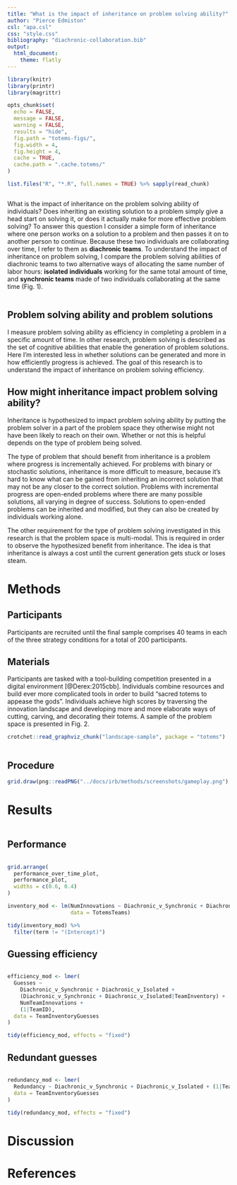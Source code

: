```yaml
---
title: "What is the impact of inheritance on problem solving ability?"
author: "Pierce Edmiston"
csl: "apa.csl"
css: "style.css"
bibliography: "diachronic-collaboration.bib"
output:
  html_document:
    theme: flatly
---
```


```r
library(knitr)
library(printr)
library(magrittr)

opts_chunk$set(
  echo = FALSE,
  message = FALSE,
  warning = FALSE,
  results = "hide",
  fig.path = "totems-figs/",
  fig.width = 4,
  fig.height = 4,
  cache = TRUE,
  cache.path = ".cache.totems/"
)

list.files("R", "*.R", full.names = TRUE) %>% sapply(read_chunk)
```

```r
```

What is the impact of inheritance on the problem solving ability of individuals? Does inheriting an existing solution to a problem simply give a head start on solving it, or does it actually make for more effective problem solving? To answer this question I consider a simple form of inheritance where one person works on a solution to a problem and then passes it on to another person to continue. Because these two individuals are collaborating over time, I refer to them as **diachronic teams**. To understand the impact of inheritance on problem solving, I compare the problem solving abilities of diachronic teams to two alternative ways of allocating the same number of labor hours: **isolated individuals** working for the same total amount of time, and **synchronic teams** made of two individuals collaborating at the same time (Fig. 1).

```r
```

## Problem solving ability and problem solutions

I measure problem solving ability as efficiency in completing a problem in a specific amount of time. In other research, problem solving is described as the set of cognitive abilities that enable the generation of problem solutions. Here I'm interested less in whether solutions can be generated and more in how efficiently progress is achieved. The goal of this research is to understand the impact of inheritance on problem solving efficiency.

\begin{equation}
problem\ solution = ability \cdot time \cdot inheritance\\
\end{equation}

## How might inheritance impact problem solving ability?

Inheritance is hypothesized to impact problem solving ability by putting the problem solver in a part of the problem space they otherwise might not have been likely to reach on their own. Whether or not this is helpful depends on the type of problem being solved.

The type of problem that should benefit from inheritance is a problem where progress is incrementally achieved. For problems with binary or stochastic solutions, inheritance is more difficult to measure, because it's hard to know what can be gained from inheriting an incorrect solution that may not be any closer to the correct solution. Problems with incremental progress are open-ended problems where there are many possible solutions, all varying in degree of success. Solutions to open-ended problems can be inherited and modified, but they can also be created by individuals working alone.

The other requirement for the type of problem solving investigated in this research is that the problem space is multi-modal. This is required in order to observe the hypothesized benefit from inheritance. The idea is that inheritance is always a cost until the current generation gets stuck or loses steam.

# Methods

## Participants

Participants are recruited until the final sample comprises 40 teams in each of the three strategy conditions for a total of 200 participants.

## Materials

Participants are tasked with a tool-building competition presented in a digital environment [@Derex:2015cbb]. Individuals combine resources and build ever more complicated tools in order to build "sacred totems to appease the gods". Individuals achieve high scores by traversing the innovation landscape and developing more and more elaborate ways of cutting, carving, and decorating their totems. A sample of the problem space is presented in Fig. 2.

```r
crotchet::read_graphviz_chunk("landscape-sample", package = "totems")
```

```r
```

## Procedure

```r
grid.draw(png::readPNG("../docs/irb/methods/screenshots/gameplay.png") %>% rasterGrob())
```

# Results

```r
```

## Performance

```r
```

```r
grid.arrange(
  performance_over_time_plot,
  performance_plot,
  widths = c(0.6, 0.4)
)
```

```r
inventory_mod <- lm(NumInnovations ~ Diachronic_v_Synchronic + Diachronic_v_Isolated,
                    data = TotemsTeams)
```

```r
tidy(inventory_mod) %>%
  filter(term != "(Intercept)")
```

## Guessing efficiency

```r
```

```r
efficiency_mod <- lmer(
  Guesses ~
    Diachronic_v_Synchronic + Diachronic_v_Isolated +
    (Diachronic_v_Synchronic + Diachronic_v_Isolated|TeamInventory) +
    NumTeamInnovations +
    (1|TeamID),
  data = TeamInventoryGuesses
)
```

```r
tidy(efficiency_mod, effects = "fixed")
```

## Redundant guesses

```r
```

```r
redundancy_mod <- lmer(
  Redundancy ~ Diachronic_v_Synchronic + Diachronic_v_Isolated + (1|TeamID),
  data = TeamInventoryGuesses
)
```

```r
tidy(redundancy_mod, effects = "fixed")
```

# Discussion

# References
